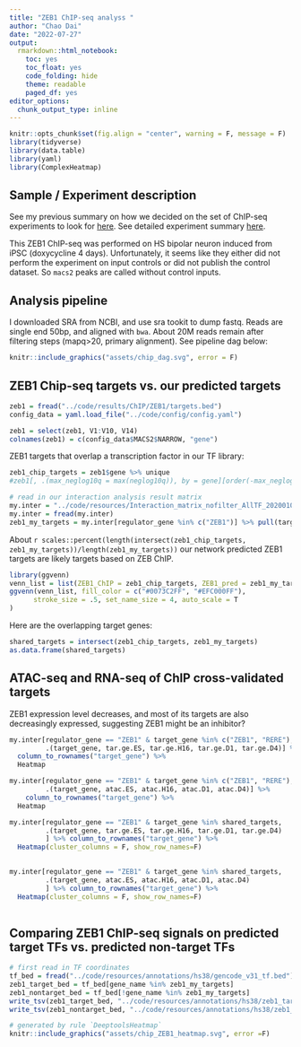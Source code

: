```yaml
---
title: "ZEB1 ChIP-seq analyss "
author: "Chao Dai"
date: "2022-07-27"
output: 
  rmarkdown::html_notebook:
    toc: yes
    toc_float: yes
    code_folding: hide
    theme: readable
    paged_df: yes
editor_options:
  chunk_output_type: inline
---
```


```r
knitr::opts_chunk$set(fig.align = "center", warning = F, message = F)
library(tidyverse)
library(data.table)
library(yaml)
library(ComplexHeatmap)
```

## Sample / Experiment description

See my previous summary on how we decided on the set of ChIP-seq experiments to look for [here](https://daiuc.github.io/NeuronReporters/EncodeChIPSamples.html). See detailed experiment summary [here](https://www.encodeproject.org/experiments/ENCSR418KUS/).

This ZEB1 ChIP-seq was performed on HS bipolar neuron induced from iPSC (doxycycline 4 days). Unfortunately, it seems like they either did not perform the experiment on input controls or did not publish the control dataset. So `macs2` peaks are called without control inputs. 



## Analysis pipeline

I downloaded SRA from NCBI, and use sra tookit to dump fastq. Reads are single end 50bp, and aligned with `bwa`. About 20M reads remain after filtering steps (mapq>20, primary alignment). See pipeline dag below: 
```r
knitr::include_graphics("assets/chip_dag.svg", error = F)
```
## ZEB1 Chip-seq targets vs. our predicted targets

```r
zeb1 = fread("../code/results/ChIP/ZEB1/targets.bed")
config_data = yaml.load_file("../code/config/config.yaml")

zeb1 = select(zeb1, V1:V10, V14)
colnames(zeb1) = c(config_data$MACS2$NARROW, "gene")
```

ZEB1 targets that overlap a transcription factor in our TF library: 

```r
zeb1_chip_targets = zeb1$gene %>% unique
#zeb1[, .(max_neglog10q = max(neglog10q)), by = gene][order(-max_neglog10q),]
```


```r
# read in our interaction analysis result matrix
my.inter = "../code/resources/Interaction_matrix_nofilter_AllTF_20200107.csv"
my.inter = fread(my.inter)
zeb1_my_targets = my.inter[regulator_gene %in% c("ZEB1")] %>% pull(target_gene) %>% unique

```


About `r scales::percent(length(intersect(zeb1_chip_targets, zeb1_my_targets))/length(zeb1_my_targets))` our network predicted ZEB1 targets are likely targets based on ZEB ChIP. 
```r
library(ggvenn)
venn_list = list(ZEB1_ChIP = zeb1_chip_targets, ZEB1_pred = zeb1_my_targets)
ggvenn(venn_list, fill_color = c("#0073C2FF", "#EFC000FF"),
      stroke_size = .5, set_name_size = 4, auto_scale = T
)

```

Here are the overlapping target genes: 
```r
shared_targets = intersect(zeb1_chip_targets, zeb1_my_targets)
as.data.frame(shared_targets)
```

## ATAC-seq and RNA-seq of ChIP cross-validated targets

ZEB1 expression level decreases, and most of its targets are also decreasingly expressed, suggesting ZEB1 might be an inhibitor?

```r
my.inter[regulator_gene == "ZEB1" & target_gene %in% c("ZEB1", "RERE"),
         .(target_gene, tar.ge.ES, tar.ge.H16, tar.ge.D1, tar.ge.D4)] %>% 
  column_to_rownames("target_gene") %>% 
  Heatmap

```
```r
my.inter[regulator_gene == "ZEB1" & target_gene %in% c("ZEB1", "RERE"),
         .(target_gene, atac.ES, atac.H16, atac.D1, atac.D4)] %>% 
    column_to_rownames("target_gene") %>% 
  Heatmap
```


```r
my.inter[regulator_gene == "ZEB1" & target_gene %in% shared_targets,
         .(target_gene, tar.ge.ES, tar.ge.H16, tar.ge.D1, tar.ge.D4)
         ] %>% column_to_rownames("target_gene") %>% 
  Heatmap(cluster_columns = F, show_row_names=F)
  
```

```r
my.inter[regulator_gene == "ZEB1" & target_gene %in% shared_targets,
         .(target_gene, atac.ES, atac.H16, atac.D1, atac.D4)
         ] %>% column_to_rownames("target_gene") %>% 
  Heatmap(cluster_columns = F, show_row_names=F)
  
```


## Comparing ZEB1 ChIP-seq signals on predicted target TFs vs. predicted non-target TFs

```r
# first read in TF coordinates
tf_bed = fread("../code/resources/annotations/hs38/gencode_v31_tf.bed")
zeb1_target_bed = tf_bed[gene_name %in% zeb1_my_targets]
zeb1_nontarget_bed = tf_bed[!gene_name %in% zeb1_my_targets]
write_tsv(zeb1_target_bed, "../code/resources/annotations/hs38/zeb1_target_tfs.bed")
write_tsv(zeb1_nontarget_bed, "../code/resources/annotations/hs38/zeb1_nontarget_tfs.bed")
```

```r
# generated by rule `DeeptoolsHeatmap`
knitr::include_graphics("assets/chip_ZEB1_heatmap.svg", error =F)
```









